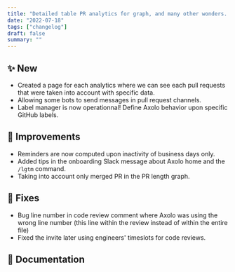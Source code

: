 ```yaml
---
title: "Detailed table PR analytics for graph, and many other wonders..."
date: "2022-07-18"
tags: ["changelog"]
draft: false
summary: ""
---
```


## ✨ New

- Created a page for each analytics where we can see each pull requests that were taken into account with specific data.
- Allowing some bots to send messages in pull request channels.
- Label manager is now operationnal! Define Axolo behavior upon specific GitHub labels.

## 🔨 Improvements

- Reminders are now computed upon inactivity of business days only.
- Added tips in the onboarding Slack message about Axolo home and the `/lgtm` command.
- Taking into account only merged PR in the PR length graph.

## 🐞 Fixes

- Bug line number in code review comment where Axolo was using the wrong line number (this line within the review instead of within the entire file)
- Fixed the invite later using engineers' timeslots for code reviews.

## 📖 Documentation
